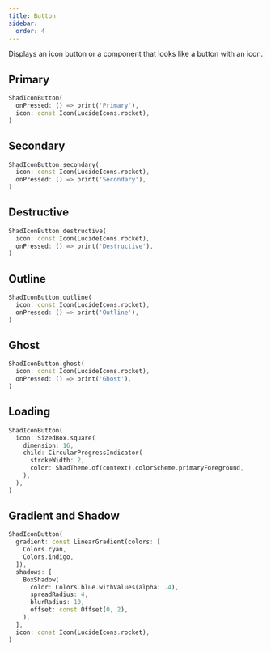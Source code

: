 ```yaml
---
title: Button
sidebar:
  order: 4
---
```



Displays an icon button or a component that looks like a button with an icon.

## Primary

<Preview src="icon-button?style=primary">

```dart
ShadIconButton(
  onPressed: () => print('Primary'),
  icon: const Icon(LucideIcons.rocket),
)
```

</Preview>

## Secondary

<Preview src="icon-button?style=secondary">

```dart
ShadIconButton.secondary(
  icon: const Icon(LucideIcons.rocket),
  onPressed: () => print('Secondary'),
)
```

</Preview>

## Destructive

<Preview src="icon-button?style=destructive">

```dart
ShadIconButton.destructive(
  icon: const Icon(LucideIcons.rocket),
  onPressed: () => print('Destructive'),
)
```

</Preview>

## Outline

<Preview src="icon-button?style=outline">

```dart
ShadIconButton.outline(
  icon: const Icon(LucideIcons.rocket),
  onPressed: () => print('Outline'),
)
```

</Preview>

## Ghost

<Preview src="icon-button?style=ghost">

```dart
ShadIconButton.ghost(
  icon: const Icon(LucideIcons.rocket),
  onPressed: () => print('Ghost'),
)
```

</Preview>

## Loading

<Preview src="icon-button?style=loading">

```dart
ShadIconButton(
  icon: SizedBox.square(
    dimension: 16,
    child: CircularProgressIndicator(
      strokeWidth: 2,
      color: ShadTheme.of(context).colorScheme.primaryForeground,
    ),
  ),
)
```

</Preview>

## Gradient and Shadow

<Preview src="icon-button?style=gradientShadow">

```dart
ShadIconButton(
  gradient: const LinearGradient(colors: [
    Colors.cyan,
    Colors.indigo,
  ]),
  shadows: [
    BoxShadow(
      color: Colors.blue.withValues(alpha: .4),
      spreadRadius: 4,
      blurRadius: 10,
      offset: const Offset(0, 2),
    ),
  ],
  icon: const Icon(LucideIcons.rocket),
)
```

</Preview>
